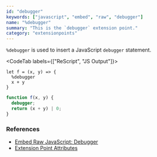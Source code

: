 ```yaml
---
id: "debugger"
keywords: ["javascript", "embed", "raw", "debugger"]
name: "%debugger"
summary: "This is the `debugger` extension point."
category: "extensionpoints"
---
```


`%debugger` is used to insert a JavaScript `debugger` statement.

<CodeTab labels={["ReScript", "JS Output"]}>

```res
let f = (x, y) => {
  %debugger
  x + y
}
```

```js
function f(x, y) {
  debugger;
  return (x + y) | 0;
}
```

</CodeTab>

### References

* [Embed Raw JavaScript: Debugger](/docs/manual/latest/embed-raw-javascript#debugger)
* [Extension Point Attributes](/docs/manual/latest/attribute#extension-point)
